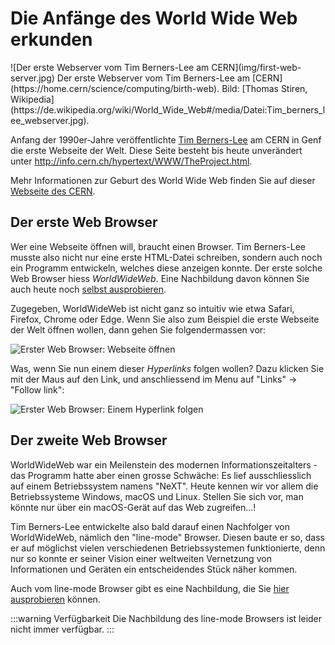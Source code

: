
# Die Anfänge des World Wide Web erkunden
<HeroContainer>
  ![Der erste Webserver vom Tim Berners-Lee am CERN](img/first-web-server.jpg)
</HeroContainer>
<SourceReference>
  Der erste Webserver vom Tim Berners-Lee am [CERN](https://home.cern/science/computing/birth-web).
  Bild: [Thomas Stiren, Wikipedia](https://de.wikipedia.org/wiki/World_Wide_Web#/media/Datei:Tim_berners_lee_webserver.jpg).
</SourceReference>

Anfang der 1990er-Jahre veröffentlichte [Tim Berners-Lee](https://de.wikipedia.org/wiki/Tim_Berners-Lee) am CERN in Genf
die erste Webseite der Welt. Diese Seite besteht bis heute unverändert unter
http://info.cern.ch/hypertext/WWW/TheProject.html.

Mehr Informationen zur Geburt des World Wide Web finden Sie auf dieser
[Webseite des CERN](https://home.cern/science/computing/birth-web).

## Der erste Web Browser
Wer eine Webseite öffnen will, braucht einen Browser. Tim Berners-Lee musste also nicht nur eine erste HTML-Datei
schreiben, sondern auch noch ein Programm entwickeln, welches diese anzeigen konnte. Der erste solche Web Browser hiess
_WorldWideWeb_. Eine Nachbildung davon können Sie auch heute noch
[selbst ausprobieren](https://worldwideweb.cern.ch/browser/).

Zugegeben, WorldWideWeb ist nicht ganz so intuitiv wie etwa Safari, Firefox, Chrome oder Edge. Wenn Sie also zum
Beispiel die erste Webseite der Welt öffnen wollen, dann gehen Sie folgendermassen vor:

![Erster Web Browser: Webseite öffnen](img/first-browser-visit-website.png)

Was, wenn Sie nun einem dieser _Hyperlinks_ folgen wollen? Dazu klicken Sie mit der Maus auf den Link, und anschliessend
im Menu auf "Links" → "Follow link":

![Erster Web Browser: Einem Hyperlink folgen](img/first-browser-follow-hyperlink.png)

## Der zweite Web Browser
WorldWideWeb war ein Meilenstein des modernen Informationszeitalters - das Programm hatte aber einen grosse Schwäche:
Es lief ausschliesslich auf einem Betriebssystem namens "NeXT". Heute kennen wir vor allem die Betriebssysteme Windows,
macOS und Linux. Stellen Sie sich vor, man könnte nur über ein macOS-Gerät auf das Web zugreifen...!

Tim Berners-Lee entwickelte also bald darauf einen Nachfolger von WorldWideWeb, nämlich den "line-mode" Browser. Diesen
baute er so, dass er auf möglichst vielen verschiedenen Betriebssystemen funktionierte, denn nur so konnte er seiner
Vision einer weltweiten Vernetzung von Informationen und Geräten ein entscheidendes Stück näher kommen.

Auch vom line-mode Browser gibt es eine Nachbildung, die Sie [hier ausprobieren](https://line-mode.cern.ch/) können.

:::warning Verfügbarkeit
Die Nachbildung des line-mode Browsers ist leider nicht immer verfügbar.
:::
